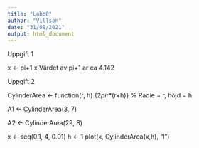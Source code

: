 ```yaml
---
title: "Labb0"
author: "Villson"
date: "31/08/2021"
output: html_document
---
```


Uppgift 1

x <- pi+1
x
Värdet av pi+1 ar ca 4.142

Uppgift 2

CylinderArea <- function(r, h) {2*pi*r*(r+h)}
% Radie = r, höjd = h

A1 <- CylinderArea(3, 7)

A2 <- CylinderArea(29, 8)

x <- seq(0.1, 4, 0.01)
h <- 1
plot(x, CylinderArea(x,h), "l")




